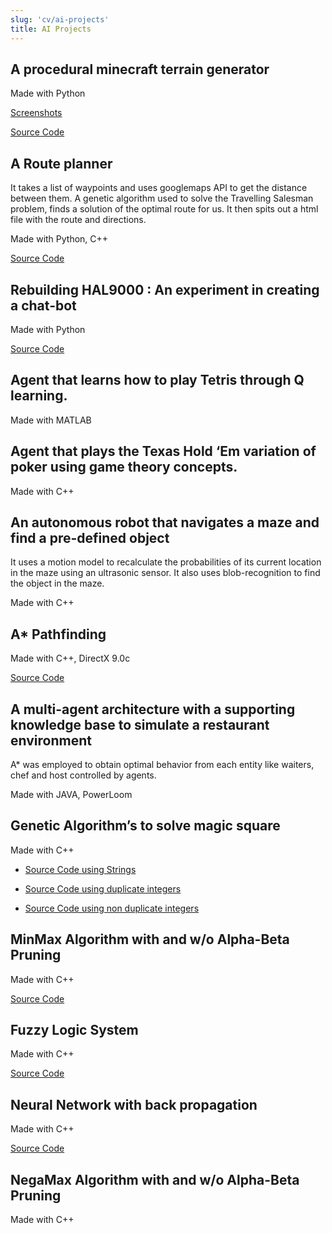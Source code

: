 ```yaml
---
slug: 'cv/ai-projects'
title: AI Projects
---
```


## A procedural minecraft terrain generator

Made with Python

[Screenshots](./ai-projects/procedural-minecraft-terrain-generator)

[Source Code](https://github.com/AnkurSheel/pmgai-minecraft)

## A Route planner

It takes a list of waypoints and uses googlemaps API to get the distance between them. A genetic algorithm used to solve the Travelling Salesman problem, finds a solution of the optimal route for us. It then spits out a html file with the route and directions.

Made with Python, C++

[Source Code](https://github.com/AnkurSheel/RoutePlanner)

## Rebuilding HAL9000 : An experiment in creating a chat-bot

Made with Python

[Source Code](https://github.com/AnkurSheel/pmgai-hal9000)

## Agent that learns how to play Tetris through Q learning.

Made with MATLAB

## Agent that plays the Texas Hold ‘Em variation of poker using game theory concepts.

Made with C++

## An autonomous robot that navigates a maze and find a pre-defined object

It uses a motion model to recalculate the probabilities of its current location in the maze using an ultrasonic sensor. It also uses blob-recognition to find the object in the maze.

Made with C++

## A\* Pathfinding

Made with C++, DirectX 9.0c

[Source Code](./files/Astar.zip)

## A multi-agent architecture with a supporting knowledge base to simulate a restaurant environment

A\* was employed to obtain optimal behavior from each entity like waiters, chef and host controlled by agents.

Made with JAVA, PowerLoom

## Genetic Algorithm’s to solve magic square

Made with C++

-   [Source Code using Strings](./files/Genetic_using_string.zip)

-   [Source Code using duplicate integers](./files/Genetic_using_ints.zip)

-   [Source Code using non duplicate integers](./files/Genetic_using_nonduplicate_ints.zip)

## MinMax Algorithm with and w/o Alpha-Beta Pruning

Made with C++

[Source Code](./files/MinMax.zip)

## Fuzzy Logic System

Made with C++

[Source Code](./files/FuzzyLogic.rar)

## Neural Network with back propagation

Made with C++

[Source Code](./files/NeuralNet.zip)

## NegaMax Algorithm with and w/o Alpha-Beta Pruning

Made with C++
